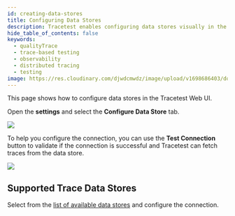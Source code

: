```yaml
---
id: creating-data-stores
title: Configuring Data Stores
description: Tracetest enables configuring data stores visually in the Tracetest Web UI.
hide_table_of_contents: false
keywords:
  - qualityTrace
  - trace-based testing
  - observability
  - distributed tracing
  - testing
image: https://res.cloudinary.com/djwdcmwdz/image/upload/v1698686403/docs/Blog_Thumbnail_14_rsvkmo.jpg
---
```


This page shows how to configure data stores in the Tracetest Web UI.

Open the **settings** and select the **Configure Data Store** tab.

![](https://res.cloudinary.com/djwdcmwdz/image/upload/v1685971832/docs/Jaeger-settings-1477bdfe17b0675850681e0cfb85859a_ziy7un.png)

To help you configure the connection, you can use the **Test Connection** button to validate if the connection is successful and Tracetest can fetch traces from the data store.

![](https://res.cloudinary.com/djwdcmwdz/image/upload/v1685972024/docs/demo.qualityTrace.io_transaction_QZ3ejgl4R_run_2_3_wrwikl.png)

## Supported Trace Data Stores

Select from the [list of available data stores](/configuration/overview) and configure the connection.
